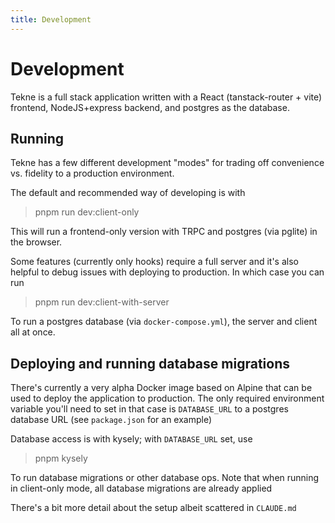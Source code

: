 ```yaml
---
title: Development
---
```


# Development

Tekne is a full stack application written with a React (tanstack-router + vite) frontend,
NodeJS+express backend, and postgres as the database.

## Running

Tekne has a few different development "modes" for trading off convenience vs. fidelity to a
production environment.

The default and recommended way of developing is with 

> pnpm run dev:client-only 

This will run a frontend-only version with TRPC and postgres (via pglite) in the browser.

Some features (currently only hooks) require a full server and it's also helpful to debug issues
with deploying to production. In which case you can run

> pnpm run dev:client-with-server

To run a postgres database (via `docker-compose.yml`), the server and client all at once.

## Deploying and running database migrations

There's currently a very alpha Docker image based on Alpine that can be used to deploy the
application to production. The only required environment variable you'll need to set in that case is
`DATABASE_URL` to a postgres database URL (see `package.json` for an example)

Database access is with kysely; with `DATABASE_URL` set, use 

> pnpm kysely

To run database migrations or other database ops. Note that when running in client-only mode, all
database migrations are already applied

There's a bit more detail about the setup albeit scattered in `CLAUDE.md`

